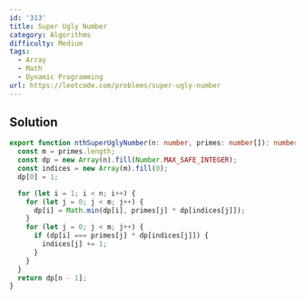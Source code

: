 ```yaml
---
id: '313'
title: Super Ugly Number
category: Algorithms
difficulty: Medium
tags:
  - Array
  - Math
  - Dynamic Programming
url: https://leetcode.com/problems/super-ugly-number
---
```


## Solution

```typescript showLineNumbers
export function nthSuperUglyNumber(n: number, primes: number[]): number {
  const m = primes.length;
  const dp = new Array(n).fill(Number.MAX_SAFE_INTEGER);
  const indices = new Array(m).fill(0);
  dp[0] = 1;

  for (let i = 1; i < n; i++) {
    for (let j = 0; j < m; j++) {
      dp[i] = Math.min(dp[i], primes[j] * dp[indices[j]]);
    }
    for (let j = 0; j < m; j++) {
      if (dp[i] === primes[j] * dp[indices[j]]) {
        indices[j] += 1;
      }
    }
  }
  return dp[n - 1];
}
```
